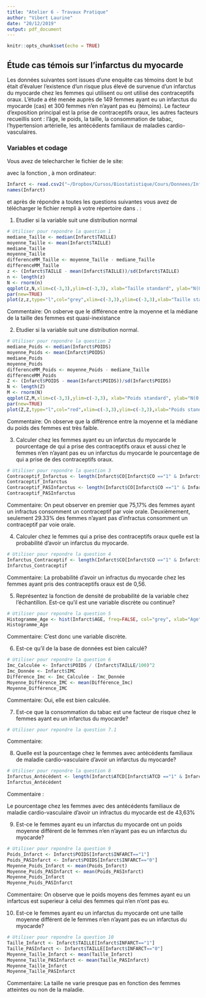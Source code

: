 ```yaml
---
title: "Atelier 6 - Travaux Pratique"
author: "Vibert Laurine"
date: "20/12/2019"
output: pdf_document
---
```


```r
knitr::opts_chunk$set(echo = TRUE)
```

## Étude cas témois sur l'infarctus du myocarde

Les données suivantes sont issues d'une enquête cas témoins dont le but  était d'évaluer l'existence d'un risque plus élevé de survenue d'un infarctus du myocarde chez les femmes qui utilisent ou ont utilisé des contraceptifs oraux. L'étude a  été menée auprès de 149 femmes ayant eu un infarctus du myocarde (cas) et 300 femmes n'en n'ayant pas eu (témoins). Le facteur d’exposition principal est la prise de contraceptifs oraux, les autres facteurs recueillis sont : l'âge, le poids, la taille, la consommation de tabac, l'hypertension artérielle, les antécédents familiaux de maladies cardio-vasculaires.

### Variables et codage

\begin{tabular}{|l|p{5cm}|c|}
\hline
Description & Unite ou Codage & Variable \\
\hline
Infarctus du myocarde & 0 = Témoins; 1 = Cas & \texttt{INFARCT} \\
\hline
Prise de contraceptifs oraux & 0 = Jamais; 1 = Oui & \texttt{CO} \\
\hline
Consommation de tabac & 0 = Non;
1 = Fumeuse actuelle; 2 = Ancienne fumeuse & \texttt{TABAC} \\
\hline
Âge & Années & \texttt{AGE} \\
\hline
Poids & kg & \texttt{POIDS} \\
\hline
Taille & cm  & \texttt{TAILLE} \\
\hline 
Antécédents familiaux de maladie cardio-vasculaire & 0 = Non ; 1 = Oui & \texttt{ATCD} \\
\hline
Hypertension artérielle  &  0 = Non ; 1 = Oui & \texttt{HTA} \\
\hline
\end{tabular}

Vous avez de telecharcher le fichier \texttt{Infarct.csv} de le site:

\url{https://github.com/afalco/Atelier6/}

avec la fonction \texttt{read.csv2()}, à mon ordinateur:

```r
Infarct <- read.csv2("~/Dropbox/Cursos/Biostatistique/Cours/Donnees/Infarct.csv")
names(Infarct)
```

et après de répondre a toutes les questions suivantes vous avez de télécharger le fichier \texttt{Atelier6.Rmd} rempli à votre répertoire dans \url{https://github.com/}. \textbf{La data limite pour le rentrer est le lundi 23 décembre 2019}:


 1. Etudier si la variable \texttt{TAILLE} suit une distribution normal
 
```r
# Utiliser pour repondre la question 1
mediane_Taille <- median(Infarct$TAILLE)
moyenne_Taille <- mean(Infarct$TAILLE)
mediane_Taille
moyenne_Taille
differenceMM_Taille <- moyenne_Taille - mediane_Taille
differenceMM_Taille
z <- (Infarct$TAILLE - mean(Infarct$TAILLE))/sd(Infarct$TAILLE)
n <- length(z)
N <- rnorm(n)
qqplot(z,N,xlim=c(-3,3),ylim=c(-3,3), xlab="Taille standard", ylab="N(0,1)")
par(new=TRUE)
plot(z,z,type="l",col="grey",xlim=c(-3,3),ylim=c(-3,3),xlab="Taille standard", ylab="N(0,1)")
```

Commentaire:
On osberve que le différence entre la moyenne et la médiane de la taille des femmes est quasi-inexistance 

 2. Etudier si la variable \texttt{POIDS} suit une distribution normal.
 
```r
# Utiliser pour repondre la question 2
mediane_Poids <- median(Infarct$POIDS)
moyenne_Poids <- mean(Infarct$POIDS)
mediane_Poids
moyenne_Poids
differenceMM_Poids <- moyenne_Poids - mediane_Taille
differenceMM_Poids
Z <- (Infarct$POIDS - mean(Infarct$POIDS))/sd(Infarct$POIDS)
N <- length(Z)
M <- rnorm(N)
qqplot(Z,M,xlim=c(-3,3),ylim=c(-3,3), xlab="Poids standard", ylab="N(0,1)")
par(new=TRUE)
plot(Z,Z,type="l",col="red",xlim=c(-3,3),ylim=c(-3,3),xlab="Poids standard", ylab="N(0,1)")
```

Commentaire:
On observe que la différence entre la moyenne et la médiane du poids des femmes est très faible.

 3. Calculer chez les femmes ayant eu un infarctus du myocarde le pourcentage de qui a prise des contraceptifs oraux et aussi chez le femmes n'en n'ayant pas eu un infarctus du myocarde le pourcentage de qui a prise de des contraceptifs oraux. 
 
```r
# Utiliser pour repondre la question 3
Contraceptif_Infarctus <- length(Infarct$CO[Infarct$CO =="1" & Infarct$INFARCT == "1"])/length(Infarct$INFARCT[Infarct$INFARCT=="1"]) * 100
Contraceptif_Infarctus
Contraceptif_PASInfarctus <- length(Infarct$CO[Infarct$CO =="1" & Infarct$INFARCT == "0"])/length(Infarct$INFARCT[Infarct$INFARCT=="0"]) * 100
Contraceptif_PASInfarctus
```
 
Commentaire:
On peut observer en premier que 75,17% des femmes ayant un infractus consomment un contraceptif par voie orale. Deuxièmement, seulement 29.33% des femmes n'ayant pas d'infractus  consomment un contraceptif par voie orale.

 4. Calculer chez le femmes qui a prise des contraceptifs oraux quelle est la probabilité d'avoir un infarctus du myocarde.

```r
# Utiliser pour repondre la question 4
Infarctus_Contraceptif <- length(Infarct$CO[Infarct$CO =="1" & Infarct$INFARCT == "1"])/length(Infarct$CO[Infarct$CO=="1"]) 
Infarctus_Contraceptif
```
 
 Commentaire:
 La probabilité d'avoir un infractus du myocarde chez les femmes ayant pris des contraceptifs oraux est de 0,56.

 5. Représentez la fonction de densité de probabilité de la variable \texttt{AGE} chez l'échantillon. Est-ce qu'il est une variable discrète ou continue?
 
```r
# Utiliser pour repondre la question 5
Histogramme_Age <- hist(Infarct$AGE, freq=FALSE, col="grey", xlab="Age", main="Fonction de densité de probabilité de l'age des femmes")
Histogramme_Age
```
 
 Commentaire:
C'est donc une variable discrète.

  6. Est-ce qu'il \texttt{IMC} de la base de données \texttt{Infarct} est bien calculé?
 
    
```r
# Utiliser pour repondre la question 6
Imc_Calculée <- Infarct$POIDS / (Infarct$TAILLE/100)^2
Imc_Donnée <- Infarct$IMC
Différence_Imc <- Imc_Calculée - Imc_Donnée
Moyenne_Différence_IMC <- mean(Différence_Imc)
Moyenne_Différence_IMC
```
 
Commentaire:
Oui, elle est bien calculée.
 
 7. Est-ce que la consommation du tabac est une facteur de risque chez le femmes ayant eu un infarctus du myocarde?
 

```r
# Utiliser pour repondre la question 7.1
```

Commentaire: 


  8. Quelle est la pourcentage chez le femmes avec antécédents familiaux de maladie cardio-vasculaire d'avoir un infarctus du myocarde?
  
```r
# Utiliser pour repondre la question 8
Infarctus_Antécédent <- length(Infarct$ATCD[Infarct$ATCD =="1" & Infarct$INFARCT == "1"])/length(Infarct$ATCD[Infarct$ATCD=="1"]) *100
Infarctus_Antécédent
```
Commentaire :
 
 Le pourcentage chez les femmes avec des antécédents familiaux de maladie cardio-vasculaire d'avoir un infractus du myocarde est de 43,63%

  9. Est-ce le femmes ayant eu un infarctus du myocarde ont un poids moyenne différent de le femmes n'en n'ayant pas eu un infarctus du myocarde?
  
```r
# Utiliser pour repondre la question 9
Poids_Infarct <- Infarct$POIDS[Infarct$INFARCT=="1"]
Poids_PASInfarct <- Infarct$POIDS[Infarct$INFARCT=="0"]
Moyenne_Poids_Infarct <- mean(Poids_Infarct)
Moyenne_Poids_PASInfarct <- mean(Poids_PASInfarct)
Moyenne_Poids_Infarct
Moyenne_Poids_PASInfarct
```
  
  Commentaire:
On observe que le poids moyens des femmes ayant eu un infartcus est superieur à celui des femmes qui n'en n'ont pas eu.
  
  10. Est-ce le femmes ayant eu un infarctus du myocarde ont une taille moyenne différent de le femmes n'en n'ayant pas eu un infarctus du myocarde?

```r
# Utiliser pour repondre la question 10
Taille_Infarct <- Infarct$TAILLE[Infarct$INFARCT=="1"]
Taille_PASInfarct <- Infarct$TAILLE[Infarct$INFARCT=="0"]
Moyenne_Taille_Infarct <- mean(Taille_Infarct)
Moyenne_Taille_PASInfarct <- mean(Taille_PASInfarct)
Moyenne_Taille_Infarct
Moyenne_Taille_PASInfarct
```

  Commentaire:
  La taille ne varie presque pas en fonction des femmes atteintes ou non de la maladie.
  